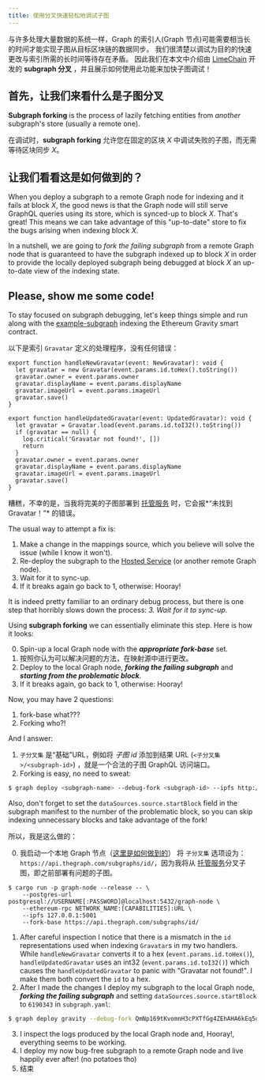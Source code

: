 ```yaml
---
title: 使用分叉快速轻松地调试子图
---
```


与许多处理大量数据的系统一样，Graph 的索引人(Graph 节点)可能需要相当长的时间才能实现子图从目标区块链的数据同步。 我们很清楚以调试为目的的快速更改与索引所需的长时间等待存在矛盾。 因此我们在本文中介绍由 [LimeChain](https://limechain.tech/) 开发的 **subgraph 分叉** ，并且展示如何使用此功能来加快子图调试！

## 首先，让我们来看什么是子图分叉

**Subgraph forking** is the process of lazily fetching entities from _another_ subgraph's store (usually a remote one).

在调试时，**subgraph forking** 允许您在固定的区块 _X_ 中调试失败的子图，而无需等待区块同步 _X_。

## 让我们看看这是如何做到的？

When you deploy a subgraph to a remote Graph node for indexing and it fails at block _X_, the good news is that the Graph node will still serve GraphQL queries using its store, which is synced-up to block _X_. That's great! This means we can take advantage of this "up-to-date" store to fix the bugs arising when indexing block _X_.

In a nutshell, we are going to _fork the failing subgraph_ from a remote Graph node that is guaranteed to have the subgraph indexed up to block _X_ in order to provide the locally deployed subgraph being debugged at block _X_ an up-to-date view of the indexing state.

## Please, show me some code!

To stay focused on subgraph debugging, let's keep things simple and run along with the [example-subgraph](https://github.com/graphprotocol/example-subgraphs/tree/main/ethereum/gravatar) indexing the Ethereum Gravity smart contract.

以下是索引 `Gravatar` 定义的处理程序，没有任何错误：

```tsx
export function handleNewGravatar(event: NewGravatar): void {
  let gravatar = new Gravatar(event.params.id.toHex().toString())
  gravatar.owner = event.params.owner
  gravatar.displayName = event.params.displayName
  gravatar.imageUrl = event.params.imageUrl
  gravatar.save()
}

export function handleUpdatedGravatar(event: UpdatedGravatar): void {
  let gravatar = Gravatar.load(event.params.id.toI32().toString())
  if (gravatar == null) {
    log.critical('Gravatar not found!', [])
    return
  }
  gravatar.owner = event.params.owner
  gravatar.displayName = event.params.displayName
  gravatar.imageUrl = event.params.imageUrl
  gravatar.save()
}
```

糟糕，不幸的是，当我将完美的子图部署到 [托管服务](https://thegraph.com/hosted-service/) 时，它会报*“未找到 Gravatar！”* 的错误。

The usual way to attempt a fix is:

1. Make a change in the mappings source, which you believe will solve the issue (while I know it won't).
2. Re-deploy the subgraph to the [Hosted Service](https://thegraph.com/hosted-service/) (or another remote Graph node).
3. Wait for it to sync-up.
4. If it breaks again go back to 1, otherwise: Hooray!

It is indeed pretty familiar to an ordinary debug process, but there is one step that horribly slows down the process: _3. Wait for it to sync-up._

Using **subgraph forking** we can essentially eliminate this step. Here is how it looks:

0. Spin-up a local Graph node with the **_appropriate fork-base_** set.
1. 按照你认为可以解决问题的方法，在映射源中进行更改。
2. Deploy to the local Graph node, **_forking the failing subgraph_** and **_starting from the problematic block_**.
3. If it breaks again, go back to 1, otherwise: Hooray!

Now, you may have 2 questions:

1. fork-base what???
2. Forking who?!

And I answer:

1. `子分叉集` 是“基础”URL，例如将 _子图 id_ 添加到结果 URL (`<子分叉集>/<subgraph-id>`) ，就是一个合法的子图 GraphQL 访问端口。
2. Forking is easy, no need to sweat:

```bash
$ graph deploy <subgraph-name> --debug-fork <subgraph-id> --ipfs http://localhost:5001 --node http://localhost:8020
```

Also, don't forget to set the `dataSources.source.startBlock` field in the subgraph manifest to the number of the problematic block, so you can skip indexing unnecessary blocks and take advantage of the fork!

所以，我是这么做的：

0. 我启动一个本地 Graph 节点（[这里是如何做到的](https://github.com/graphprotocol/graph-node#running-a-local-graph-node)） 将 `子分叉集` 选项设为：`https://api.thegraph.com/subgraphs/id/`，因为我将从 [托管服务](https://thegraph.com/hosted-service/)分叉子图，即之前部署有问题的子图。

```
$ cargo run -p graph-node --release -- \
    --postgres-url postgresql://USERNAME[:PASSWORD]@localhost:5432/graph-node \
    --ethereum-rpc NETWORK_NAME:[CAPABILITIES]:URL \
    --ipfs 127.0.0.1:5001
    --fork-base https://api.thegraph.com/subgraphs/id/
```

1. After careful inspection I notice that there is a mismatch in the `id` representations used when indexing `Gravatar`s in my two handlers. While `handleNewGravatar` converts it to a hex (`event.params.id.toHex()`), `handleUpdatedGravatar` uses an int32 (`event.params.id.toI32()`) which causes the `handleUpdatedGravatar` to panic with "Gravatar not found!". I make them both convert the `id` to a hex.
2. After I made the changes I deploy my subgraph to the local Graph node, **_forking the failing subgraph_** and setting `dataSources.source.startBlock` to `6190343` in `subgraph.yaml`:

```bash
$ graph deploy gravity --debug-fork QmNp169tKvomnH3cPXTfGg4ZEhAHA6kEq5oy1XDqAxqHmW --ipfs http://localhost:5001 --node http://localhost:8020
```

3. I inspect the logs produced by the local Graph node and, Hooray!, everything seems to be working.
4. I deploy my now bug-free subgraph to a remote Graph node and live happily ever after! (no potatoes tho)
5. 结束
